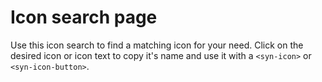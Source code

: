 

<Meta title="Icon search" />

# Icon search page

Use this icon search to find a matching icon for your need. Click on the desired icon or icon text to copy it's name and use it with a `<syn-icon>` or `<syn-icon-button>`.

<IconsSearchPage />
